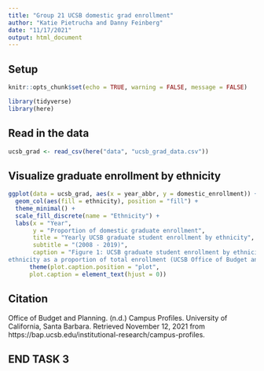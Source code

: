 ```yaml
---
title: "Group 21 UCSB domestic grad enrollment"
author: "Katie Pietrucha and Danny Feinberg"
date: "11/17/2021"
output: html_document
---
```

## Setup

```r
knitr::opts_chunk$set(echo = TRUE, warning = FALSE, message = FALSE)

library(tidyverse)
library(here)
```

## Read in the data

```r
ucsb_grad <- read_csv(here("data", "ucsb_grad_data.csv"))
```

## Visualize graduate enrollment by ethnicity 

```r

ggplot(data = ucsb_grad, aes(x = year_abbr, y = domestic_enrollment)) +
  geom_col(aes(fill = ethnicity), position = "fill") +
  theme_minimal() +
  scale_fill_discrete(name = "Ethnicity") +
  labs(x = "Year", 
       y = "Proportion of domestic graduate enrollment",
       title = "Yearly UCSB graduate student enrollment by ethnicity",
       subtitle = "(2008 - 2019)",
       caption = "Figure 1: UCSB graduate student enrollment by ethnicity from 2008 - 2019. Color varies by 
ethnicity as a proportion of total enrollment (UCSB Office of Budget and Planning, 2021).") +
      theme(plot.caption.position = "plot",
      plot.caption = element_text(hjust = 0))
```

## Citation

Office of Budget and Planning. (n.d.) Campus Profiles. University of California, Santa Barbara. Retrieved November 12, 2021 from https://bap.ucsb.edu/institutional-research/campus-profiles.

## END TASK 3
